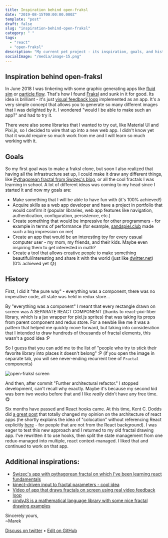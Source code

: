 ```yaml
---
title: Inspiration behind open-fraksl
date: "2019-08-15T00:00:00.000Z"
template: "post"
draft: false
slug: "inspiration-behind-open-fraksl"
category: " "
tags:
  - "react"
  - "open-fraksl"
description: "My current pet project - its inspiration, goals, and history."
socialImage: "/media/image-15.png"
---
```


## Inspiration behind open-fraksl

In June 2018 I was tinkering with some graphic generating apps like [fluid sim](https://paveldogreat.github.io/WebGL-Fluid-Simulation/) or [particle flow](https://play.google.com/store/apps/details?id=com.nfaralli.particleflow). That's how I found [Fraksl](https://www.fraksl.com/) and sunk in it for good. Its idea is brilliant - it's just [visual feedback loop](https://www.youtube.com/watch?v=OWnC9tSA3iA) implemented as an app. It's a very simple concept that allows you to generate so many different images that I was delighted by it. I wondered "would I be able to make such an app?" and had to try it.

There were also some libraries that I wanted to try out, like Material UI and Pixi.js, so I decided to wire that up into a new web app. I didn't know yet that it would require so much work from me and I will learn so much working with it.

## Goals

So my first goal was to make a fraksl clone, but soon I also realized that having all the infrastructure set up, I could make it draw any different things, like [Pythagorean fractal from Swizec's blog](https://swizec.com/blog/dancing-tree-fractal-react/swizec/7288), or all the cool fractals I was learning in school. A lot of different ideas was coming to my head since I started it and now my goals are:

- Make something that I will be able to have fun with (it's 100% achieved!)
- Acquire skills as a web app developer and have a project in portfolio that would confirm it (popular libraries, web app features like navigation, authentication, configuration, persistence, etc.)
- Create something that would be impressive for other programmers - for example in terms of performance (for example, [sandspiel.club](https://sandspiel.club) made such a big impression on me)
- Create an app that would be an interesting toy for every casual computer user - my mom, my friends, and their kids. Maybe even inspiring them to get interested in math?
- Create a tool that allows creative people to make something beautiful/interesting and share it with the world (just like [dwitter.net](https://dwitter.net)) (0% achieved yet 😓)

## History

First, I did it "the pure way" - everything was a component, there was no imperative code, all state was held in redux store…

By "everything was a component" I meant that every rectangle drawn on screen was A SEPARATE REACT COMPONENT (thanks to react-pixi-fiber library, which is a jsx wrapper for pixi.js sprites) that was taking its props from parent component and redux store. For a newbie like me it was a pattern that helped me quickly move forward, but taking into consideration that I intended to draw hundreds of thousands of fractal elements, this wasn't a good idea :P

So I guess that you can add me to the list of "people who try to stick their favorite library into places it doesn't belong" :P (if you open the image in separate tab, you will see never-ending recurrent tree of `Fractal` components)

![open-fraksl screen](/media/image-15.png)

And then, after commit "Further architectural refactor." I stopped development, can't recall why exactly. Maybe it's because my second kid was born two weeks before that and I like _really_ didn't have any free time. 😋

Six months have passed and React hooks came. At this time, Kent C. Dodds did [a great post](https://kentcdodds.com/blog/application-state-management-with-react) that totally changed my opinion on the architecture of react apps (he shortly explains the idea of "colocation" without referencing React explicitly [here](https://kentcdodds.com/blog/colocation) - for people that are not from the React background). I was eager to test this new approach and I returned to my old fractal drawing app. I've rewritten it to use hooks, then split the state management from one redux-managed into multiple, react context-managed. I liked that and continued to work on that app.

## Additional inspirations:

- [Swizec's app with pythagorean fractal on which I've been learning react fundamentals](https://swizec.github.io/react-fractals/)
- [kinect-driven input to fractal parameters - cool idea](https://www.youtube.com/watch?v=3P92EMeXtbA)
- [Video of app that draws fractals on screen using real video feedback loop](https://www.youtube.com/watch?v=wujlqihioEU)
- [cindyJS is a mathematical language library with some nice fractal drawing examples](https://cindyjs.org/examples/24_SimpleTree.html)

Sincerely yours,<br />
~Marek

[Discuss on twitter](https://twitter.com/marek_us/status/1161715320786214913) • [Edit on GitHub](https://github.com/mcalus3/create-react-blog/blob/master/src/routes/posts/2019-08-15-inspiration-behind-open-fraksl/document-English.mdx)
